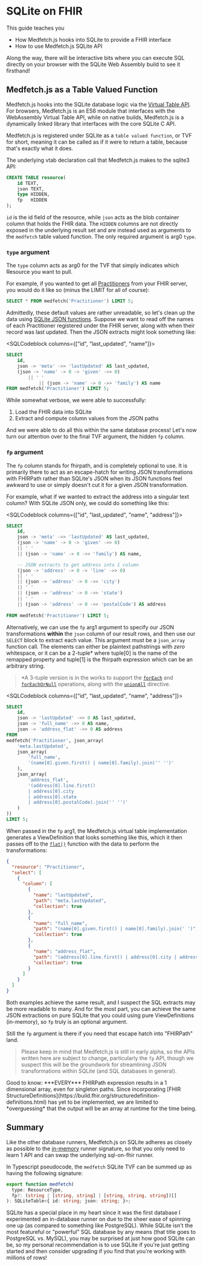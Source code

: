 
# SQLite on FHIR
This guide teaches you
- How Medfetch.js hooks into SQLite to provide a FHIR interface
- How to use Medfetch.js SQLite API

Along the way, there will be interactive bits where you can execute SQL directly on your browser 
with the SQLite Web Assembly build to see it firsthand!

## Medfetch.js as a Table Valued Function
Medfetch.js hooks into the SQLite database logic via the [Virtual Table API](https://www.sqlite.org/vtab.html).
For browsers, Medfetch.js is an ES6 module that interfaces with the WebAssembly Virtual Table API,
while on native builds, Medfetch.js is a dynamically linked library that interfaces with the core SQLite C API.

Medfetch.js is registered under SQLite as a `table valued function`, or TVF for short, meaning it can be called as 
if it were to return a table, because that's exactly what it does.

The underlying vtab declaration call that Medfetch.js makes to the sqlite3 API:

```sql
CREATE TABLE resource(
    id TEXT,
    json TEXT,
    type HIDDEN,
    fp   HIDDEN
);
```

`id` is the id field of the resource, while `json` acts as the blob container column that
holds the FHIR data. The `HIDDEN` columns are not directly exposed in the underlying result set
and are instead used as arguments to the `medfetch` table valued function. The only required argument
is arg0 `type`.

### `type` argument
The `type` column acts as arg0 for the TVF that simply indicates which Resource you want to pull.

For example, if you wanted to get all [Practitioners](https://build.fhir.org/practitioner.html) 
from your FHIR server, you would do it like so (minus the LIMIT for all of course):

<SQLCodeblock>

```sql
SELECT * FROM medfetch('Practitioner') LIMIT 5;
```

</SQLCodeblock>

Admittedly, these default values are rather unreadable, so let's clean up the data using
[SQLite JSON functions](https://sqlite.org/json1.html). Suppose we want to read off the names
of each Practitioner registered under the FHIR server, along with when their record was last updated.
Then the JSON extracts might look something like:

<SQLCodeblock columns={["id", "last_updated", "name"]}>

```sql
SELECT
    id,
    json -> 'meta' ->> 'lastUpdated' AS last_updated,
    (json -> 'name' -> 0 -> 'given' ->> 0) 
        || ' '
            || (json -> 'name' -> 0 ->> 'family') AS name
FROM medfetch('Practitioner') LIMIT 5;
```

</SQLCodeblock>

While somewhat verbose, we were able to successfully:

1. Load the FHIR data into SQLite
2. Extract and compute column values from the JSON paths

And we were able to do all this within the same database process!
Let's now turn our attention over to the final TVF argument, the hidden `fp` column.

### `fp` argument
The `fp` column stands for fhirpath, and is completely optional to use. It is primarily there
to act as an escape-hatch for writing JSON transformations with FHIRPath rather than
SQLite's JSON when its JSON functions feel awkward to use or simply doesn't cut it
for a given JSON transformation.

For example, what if we wanted to extract the address into a singular text column?
With SQLite JSON only, we could do something like this:

<SQLCodeblock columns={["id", "last_updated", "name", "address"]}>
```sql
SELECT
    id,
    json -> 'meta' ->> 'lastUpdated' AS last_updated,
    (json -> 'name' -> 0 -> 'given' ->> 0) 
    || ' '
    || (json -> 'name' -> 0 ->> 'family') AS name,

    -- JSON extracts to get address into 1 column
    (json -> 'address' -> 0 -> 'line' ->> 0)
    || ' '
    || (json -> 'address' -> 0 ->> 'city') 
    || ' '
    || (json -> 'address' -> 0 ->> 'state') 
    || ' '
    || (json -> 'address' -> 0 ->> 'postalCode') AS address
    
FROM medfetch('Practitioner') LIMIT 5;
```
</SQLCodeblock>

Alternatively, we can use the `fp` arg1 argument to specify our JSON transformations
**within** the `json` column of our result rows, and then use our `SELECT` block to extract each value. 
This argument must be a `json_array` function call. The elements can either be plaintext pathstrings with *zero* whitespace,
or it can be a 2-tuple* where tuple[0] is the name of the remapped property and tuple[1] is the fhirpath expression
which can be an arbitrary string. 

> *A 3-tuple version is in the works to support the [`forEach`](https://build.fhir.org/ig/FHIR/sql-on-fhir-v2/StructureDefinition-ViewDefinition-definitions.html#ViewDefinition.select.forEach) and [`forEachOrNull`](https://build.fhir.org/ig/FHIR/sql-on-fhir-v2/StructureDefinition-ViewDefinition-definitions.html#ViewDefinition.select.forEachOrNull) operations,
along with the [`unionAll`](https://build.fhir.org/ig/FHIR/sql-on-fhir-v2/StructureDefinition-ViewDefinition-definitions.html#ViewDefinition.select.forEach) directive.

<Separator className="my-4" />

<SQLCodeblock columns={["id", "last_updated", "name", "address"]}>
```sql
SELECT
    id,
    json -> 'lastUpdated' ->> 0 AS last_updated,
    json -> 'full_name' ->> 0 AS name,
    json -> 'address_flat' ->> 0 AS address
FROM 
medfetch('Practitioner', json_array(
    'meta.lastUpdated',
    json_array(
        'full_name',
        '(name[0].given.first() | name[0].family).join('' '')'
    ),
    json_array(
        'address_flat',
        '(address[0].line.first() 
        | address[0].city 
        | address[0].state 
        | address[0].postalCode).join('' '')'
    )
))
LIMIT 5;
```
</SQLCodeblock>

When passed in the `fp` arg1, the Medfetch.js virtual table implementation 
generates a ViewDefinition that looks something like this,
which it then passes off to the [`flat()`]() function with the data to perform the transformations:

```json
{
  "resource": "Practitioner",
  "select": [
    {
      "column": [
        {
          "name": "lastUpdated",
          "path": "meta.lastUpdated",
          "collection": true
        },
        {
          "name": "full_name",
          "path": "(name[0].given.first() | name[0].family).join(' ')",
          "collection": true
        },
        {
          "name": "address_flat",
          "path": "(address[0].line.first() | address[0].city | address[0].state | address[0].postalCode).join(' ')",
          "collection": true
        }
      ]
    }
  ]
}
```

Both examples achieve the same result, and I suspect the SQL extracts may be more readable to many. 
And for the most part, you can achieve the same JSON extractions on pure SQLite that you could using pure
ViewDefinitions (in-memory), so `fp` truly is an optional argument.

Still the `fp` argument is there if you need that escape hatch into "FHIRPath" land.

> Please keep in mind that Medfetch.js is still in early alpha, so the APIs written here are subject to change,
particularly the `fp` API, though we suspect this will be the groundwork for streamlining JSON transformations
within SQLite (and SQL databases in general).

<Callout type="info"> 
Good to know: ***EVERY*** FHIRPath expression results in a 1 dimensional array, even for singleton paths.
Since incorporating [FHIR StructureDefinitions](https://build.fhir.org/structuredefinition-definitions.html)
has yet to be implemented, we are limited to *overguessing* that the output will be an array at runtime for the time being.
</Callout>

## Summary
Like the other database runners, Medfetch.js on SQLite adheres as closely as possible to the [in-memory](/quick-start/javascript)
runner signature, so that you only need to learn 1 API and can swap the underlying sql-on-fhir runner.

In Typescript pseudocode, the `medfetch` SQLite TVF can be summed up as having the following signature:

```ts
export function medfetch(
  type: ResourceType,
  fp?: (string | [string, string] | [string, string, string])[] 
): SQLiteTable<{ id: string; json: string; }>;
```

SQLite has a special place in my heart since it was the first database I experimented an in-database runner on
due to the sheer ease of spinning one up (as compared to something like PostgreSQL). While SQLite isn't the most
featureful or "powerful" SQL database by any means (that title goes to PostgreSQL vs. MySQL), you may be surprised
at just how good SQLite can be, so my personal recommendation is to use SQLite if you're just getting started and
then consider upgrading if you find that you're working with millions of rows!
